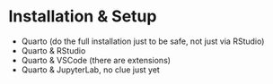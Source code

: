 # Installation & Setup {.unnumbered}

- Quarto (do the full installation just to be safe, not just via RStudio)
- Quarto & RStudio
- Quarto & VSCode (there are extensions)
- Quarto & JupyterLab, no clue just yet

